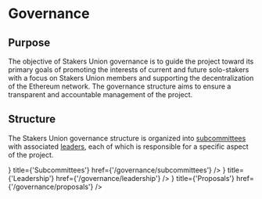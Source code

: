 
# Governance

## Purpose

The objective of Stakers Union governance is to guide the project toward its primary goals of promoting the interests of current and future solo-stakers with a focus on Stakers Union members and supporting the decentralization of the Ethereum network. The governance structure aims to ensure a transparent and accountable management of the project.

## Structure

The Stakers Union governance structure is organized into [subcommittees](/governance/subcommittees) with associated [leaders](/governance/leadership), each of which is responsible for a specific aspect of the project.

<Cards>
  <Card
    icon={<FontAwesomeIcon icon={faSitemap} />}
    title={'Subcommittees'}
    href={'/governance/subcommittees'}
  />
  <Card
    icon={<FontAwesomeIcon icon={faUserTie} />}
    title={'Leadership'}
    href={'/governance/leadership'}
  />
  <Card
    icon={<FontAwesomeIcon icon={faCheckToSlot} />}
    title={'Proposals'}
    href={'/governance/proposals'}
  />
</Cards>
